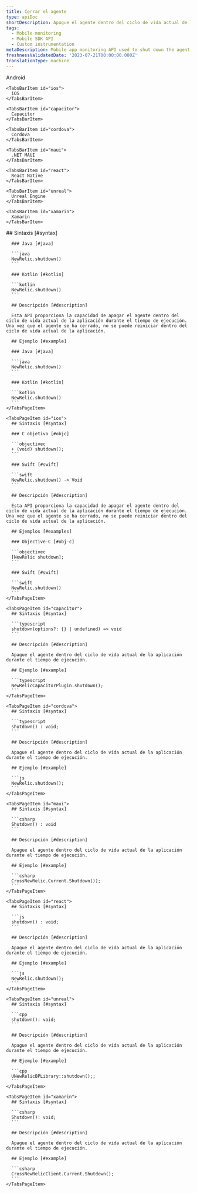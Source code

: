 ```yaml
---
title: Cerrar el agente
type: apiDoc
shortDescription: Apague el agente dentro del ciclo de vida actual de la aplicación durante el tiempo de ejecución.
tags:
  - Mobile monitoring
  - Mobile SDK API
  - Custom instrumentation
metaDescription: Mobile app monitoring API used to shut down the agent within the current application lifecycle during runtime.
freshnessValidatedDate: '2023-07-21T00:00:00.000Z'
translationType: machine
---
```


<Tabs>
  <TabsBar>
    <TabsBarItem id="android">
      Android
    </TabsBarItem>

    <TabsBarItem id="ios">
      iOS
    </TabsBarItem>

    <TabsBarItem id="capacitor">
      Capacitor
    </TabsBarItem>

    <TabsBarItem id="cordova">
      Cordova
    </TabsBarItem>

    <TabsBarItem id="maui">
      .NET MAUI
    </TabsBarItem>

    <TabsBarItem id="react">
      React Native
    </TabsBarItem>

    <TabsBarItem id="unreal">
      Unreal Engine
    </TabsBarItem>

    <TabsBarItem id="xamarin">
      Xamarin
    </TabsBarItem>
  </TabsBar>

  <TabsPages>
    <TabsPageItem id="android">
      ## Sintaxis [#syntax]

      ### Java [#java]

      ```java
      NewRelic.shutdown()
      ```

      ### Kotlin [#kotlin]

      ```kotlin
      NewRelic.shutdown()
      ```

      ## Descripción [#description]

      Esta API proporciona la capacidad de apagar el agente dentro del ciclo de vida actual de la aplicación durante el tiempo de ejecución. Una vez que el agente se ha cerrado, no se puede reiniciar dentro del ciclo de vida actual de la aplicación.

      ## Ejemplo [#example]

      ### Java [#java]

      ```java
      NewRelic.shutdown()
      ```

      ### Kotlin [#kotlin]

      ```kotlin
      NewRelic.shutdown()
      ```
    </TabsPageItem>

    <TabsPageItem id="ios">
      ## Sintaxis [#syntax]

      ### C objetivo [#objc]

      ```objectivec
      + (void) shutdown();
      ```

      ### Swift [#swift]

      ```swift
      NewRelic.shutdown() -> Void
      ```

      ## Descripción [#description]

      Esta API proporciona la capacidad de apagar el agente dentro del ciclo de vida actual de la aplicación durante el tiempo de ejecución. Una vez que el agente se ha cerrado, no se puede reiniciar dentro del ciclo de vida actual de la aplicación.

      ## Ejemplos [#examples]

      ### Objective-C [#obj-c]

      ```objectivec
      [NewRelic shutdown];
      ```

      ### Swift [#swift]

      ```swift
      NewRelic.shutdown()
      ```
    </TabsPageItem>

    <TabsPageItem id="capacitor">
      ## Sintaxis [#syntax]

      ```typescript
      shutdown(options?: {} | undefined) => void
      ```

      ## Descripción [#description]

      Apague el agente dentro del ciclo de vida actual de la aplicación durante el tiempo de ejecución.

      ## Ejemplo [#example]

      ```typescript
      NewRelicCapacitorPlugin.shutdown();
      ```
    </TabsPageItem>

    <TabsPageItem id="cordova">
      ## Sintaxis [#syntax]

      ```typescript
      shutdown() : void;
      ```

      ## Descripción [#description]

      Apague el agente dentro del ciclo de vida actual de la aplicación durante el tiempo de ejecución.

      ## Ejemplo [#example]

      ```js
      NewRelic.shutdown();
      ```
    </TabsPageItem>

    <TabsPageItem id="maui">
      ## Sintaxis [#syntax]

      ```csharp
      Shutdown() : void
      ```

      ## Descripción [#description]

      Apague el agente dentro del ciclo de vida actual de la aplicación durante el tiempo de ejecución.

      ## Ejemplo [#example]

      ```csharp
      CrossNewRelic.Current.Shutdown());
      ```
    </TabsPageItem>

    <TabsPageItem id="react">
      ## Sintaxis [#syntax]

      ```js
      shutdown() : void;
      ```

      ## Descripción [#description]

      Apague el agente dentro del ciclo de vida actual de la aplicación durante el tiempo de ejecución.

      ## Ejemplo [#example]

      ```js
      NewRelic.shutdown();
      ```
    </TabsPageItem>

    <TabsPageItem id="unreal">
      ## Sintaxis [#syntax]

      ```cpp
      shutdown(): void;
      ```

      ## Descripción [#description]

      Apague el agente dentro del ciclo de vida actual de la aplicación durante el tiempo de ejecución.

      ## Ejemplo [#example]

      ```cpp
      UNewRelicBPLibrary::shutdown();;
      ```
    </TabsPageItem>

    <TabsPageItem id="xamarin">
      ## Sintaxis [#syntax]

      ```csharp
      Shutdown(): void;
      ```

      ## Descripción [#description]

      Apague el agente dentro del ciclo de vida actual de la aplicación durante el tiempo de ejecución.

      ## Ejemplo [#example]

      ```csharp
      CrossNewRelicClient.Current.Shutdown();
      ```
    </TabsPageItem>
  </TabsPages>
</Tabs>